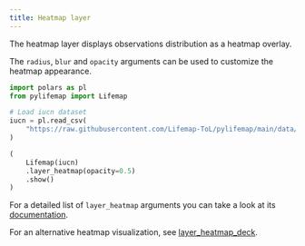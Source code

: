 ```yaml
---
title: Heatmap layer
---
```


The heatmap layer displays observations distribution as a heatmap overlay.

The `radius`, `blur` and `opacity` arguments can be used to customize the heatmap appearance.

```python
import polars as pl
from pylifemap import Lifemap

# Load iucn dataset
iucn = pl.read_csv(
    "https://raw.githubusercontent.com/Lifemap-ToL/pylifemap/main/data/iucn.csv"
)

(
    Lifemap(iucn)
    .layer_heatmap(opacity=0.5)
    .show()
)
```

For a detailed list of `layer_heatmap` arguments you can take a look at its [documentation](`~pylifemap.Lifemap.layer_heatmap`).

For an alternative heatmap visualization, see [layer_heatmap_deck](layer_heatmap_deck).
